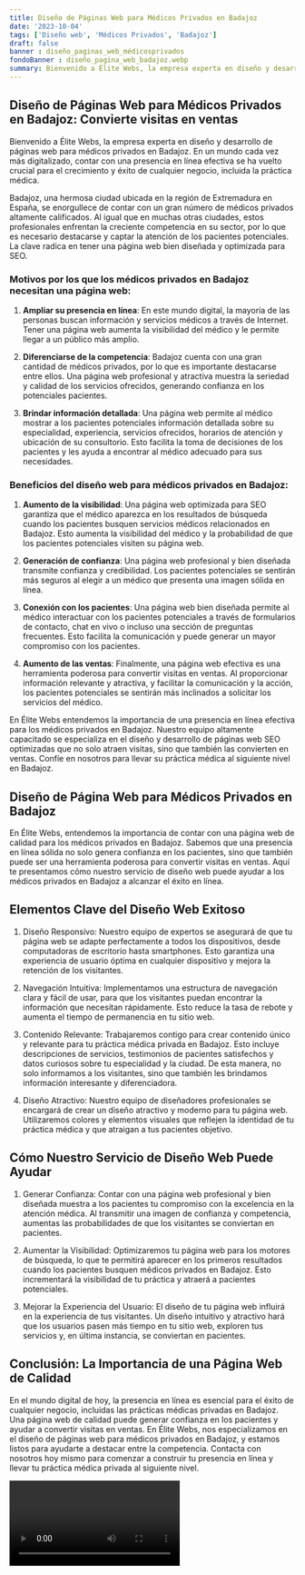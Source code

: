 ```yaml
---
title: Diseño de Páginas Web para Médicos Privados en Badajoz
date: '2023-10-04'
tags: ['Diseño web', 'Médicos Privados', 'Badajoz']
draft: false
banner : diseño_paginas_web_médicosprivados
fondoBanner : diseño_pagina_web_badajoz.webp
summary: Bienvenido a Élite Webs, la empresa experta en diseño y desarrollo de páginas web para médicos privados en Badajoz. En un mundo cada vez más digitalizado, contar con una presencia en línea efectiva se ha vuelto crucial para el crecimiento y éxito de cualquier negocio, incluida la práctica médica. 
---
```


## **Diseño de Páginas Web para Médicos Privados en Badajoz: Convierte visitas en ventas**

Bienvenido a Élite Webs, la empresa experta en diseño y desarrollo de páginas web para médicos privados en Badajoz. En un mundo cada vez más digitalizado, contar con una presencia en línea efectiva se ha vuelto crucial para el crecimiento y éxito de cualquier negocio, incluida la práctica médica. 

Badajoz, una hermosa ciudad ubicada en la región de Extremadura en España, se enorgullece de contar con un gran número de médicos privados altamente calificados. Al igual que en muchas otras ciudades, estos profesionales enfrentan la creciente competencia en su sector, por lo que es necesario destacarse y captar la atención de los pacientes potenciales. La clave radica en tener una página web bien diseñada y optimizada para SEO.

### **Motivos por los que los médicos privados en Badajoz necesitan una página web:**

1. **Ampliar su presencia en línea**: En este mundo digital, la mayoría de las personas buscan información y servicios médicos a través de Internet. Tener una página web aumenta la visibilidad del médico y le permite llegar a un público más amplio.

2. **Diferenciarse de la competencia**: Badajoz cuenta con una gran cantidad de médicos privados, por lo que es importante destacarse entre ellos. Una página web profesional y atractiva muestra la seriedad y calidad de los servicios ofrecidos, generando confianza en los potenciales pacientes.

3. **Brindar información detallada**: Una página web permite al médico mostrar a los pacientes potenciales información detallada sobre su especialidad, experiencia, servicios ofrecidos, horarios de atención y ubicación de su consultorio. Esto facilita la toma de decisiones de los pacientes y les ayuda a encontrar al médico adecuado para sus necesidades.

### **Beneficios del diseño web para médicos privados en Badajoz:**

1. **Aumento de la visibilidad**: Una página web optimizada para SEO garantiza que el médico aparezca en los resultados de búsqueda cuando los pacientes busquen servicios médicos relacionados en Badajoz. Esto aumenta la visibilidad del médico y la probabilidad de que los pacientes potenciales visiten su página web.

2. **Generación de confianza**: Una página web profesional y bien diseñada transmite confianza y credibilidad. Los pacientes potenciales se sentirán más seguros al elegir a un médico que presenta una imagen sólida en línea.

3. **Conexión con los pacientes**: Una página web bien diseñada permite al médico interactuar con los pacientes potenciales a través de formularios de contacto, chat en vivo o incluso una sección de preguntas frecuentes. Esto facilita la comunicación y puede generar un mayor compromiso con los pacientes.

4. **Aumento de las ventas**: Finalmente, una página web efectiva es una herramienta poderosa para convertir visitas en ventas. Al proporcionar información relevante y atractiva, y facilitar la comunicación y la acción, los pacientes potenciales se sentirán más inclinados a solicitar los servicios del médico.

En Élite Webs entendemos la importancia de una presencia en línea efectiva para los médicos privados en Badajoz. Nuestro equipo altamente capacitado se especializa en el diseño y desarrollo de páginas web SEO optimizadas que no solo atraen visitas, sino que también las convierten en ventas. Confíe en nosotros para llevar su práctica médica al siguiente nivel en Badajoz.

<GifSeo />

<Cta />

## Diseño de Página Web para Médicos Privados en Badajoz

En Élite Webs, entendemos la importancia de contar con una página web de calidad para los médicos privados en Badajoz. Sabemos que una presencia en línea sólida no solo genera confianza en los pacientes, sino que también puede ser una herramienta poderosa para convertir visitas en ventas. Aquí te presentamos cómo nuestro servicio de diseño web puede ayudar a los médicos privados en Badajoz a alcanzar el éxito en línea.

## Elementos Clave del Diseño Web Exitoso

1. Diseño Responsivo: Nuestro equipo de expertos se asegurará de que tu página web se adapte perfectamente a todos los dispositivos, desde computadoras de escritorio hasta smartphones. Esto garantiza una experiencia de usuario óptima en cualquier dispositivo y mejora la retención de los visitantes.

2. Navegación Intuitiva: Implementamos una estructura de navegación clara y fácil de usar, para que los visitantes puedan encontrar la información que necesitan rápidamente. Esto reduce la tasa de rebote y aumenta el tiempo de permanencia en tu sitio web.

3. Contenido Relevante: Trabajaremos contigo para crear contenido único y relevante para tu práctica médica privada en Badajoz. Esto incluye descripciones de servicios, testimonios de pacientes satisfechos y datos curiosos sobre tu especialidad y la ciudad. De esta manera, no solo informamos a los visitantes, sino que también les brindamos información interesante y diferenciadora.

4. Diseño Atractivo: Nuestro equipo de diseñadores profesionales se encargará de crear un diseño atractivo y moderno para tu página web. Utilizaremos colores y elementos visuales que reflejen la identidad de tu práctica médica y que atraigan a tus pacientes objetivo.

## Cómo Nuestro Servicio de Diseño Web Puede Ayudar

1. Generar Confianza: Contar con una página web profesional y bien diseñada muestra a los pacientes tu compromiso con la excelencia en la atención médica. Al transmitir una imagen de confianza y competencia, aumentas las probabilidades de que los visitantes se conviertan en pacientes.

2. Aumentar la Visibilidad: Optimizaremos tu página web para los motores de búsqueda, lo que te permitirá aparecer en los primeros resultados cuando los pacientes busquen médicos privados en Badajoz. Esto incrementará la visibilidad de tu práctica y atraerá a pacientes potenciales.

3. Mejorar la Experiencia del Usuario: El diseño de tu página web influirá en la experiencia de tus visitantes. Un diseño intuitivo y atractivo hará que los usuarios pasen más tiempo en tu sitio web, exploren tus servicios y, en última instancia, se conviertan en pacientes.

## Conclusión: La Importancia de una Página Web de Calidad

En el mundo digital de hoy, la presencia en línea es esencial para el éxito de cualquier negocio, incluidas las prácticas médicas privadas en Badajoz. Una página web de calidad puede generar confianza en los pacientes y ayudar a convertir visitas en ventas. En Élite Webs, nos especializamos en el diseño de páginas web para médicos privados en Badajoz, y estamos listos para ayudarte a destacar entre la competencia. Contacta con nosotros hoy mismo para comenzar a construir tu presencia en línea y llevar tu práctica médica privada al siguiente nivel.

<Video />

<CtaBot job='Médicos Privados' city='Badajoz'/>

<Gmaps query='Badajoz+españa+maps' />